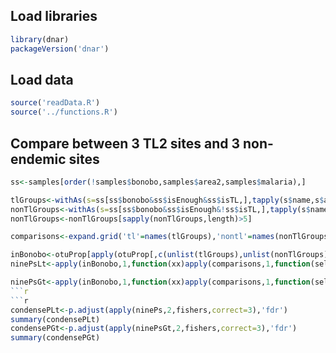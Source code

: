 ## Load libraries
```r
library(dnar)
packageVersion('dnar')
```

## Load data
```r
source('readData.R')
source('../functions.R')
```

## Compare between 3 TL2 sites and 3 non-endemic sites
```r
ss<-samples[order(!samples$bonobo,samples$area2,samples$malaria),]

tlGroups<-withAs(s=ss[ss$bonobo&ss$isEnough&ss$isTL,],tapply(s$name,s$area2,c))
nonTlGroups<-withAs(s=ss[ss$bonobo&ss$isEnough&!ss$isTL,],tapply(s$name,s$area2,c))
nonTlGroups<-nonTlGroups[sapply(nonTlGroups,length)>5]

comparisons<-expand.grid('tl'=names(tlGroups),'nontl'=names(nonTlGroups))

inBonobo<-otuProp[apply(otuProp[,c(unlist(tlGroups),unlist(nonTlGroups))],1,max)>.001,]
ninePsLt<-apply(inBonobo,1,function(xx)apply(comparisons,1,function(select)suppressWarnings(wilcox.test(xx[tlGroups[[select[1]]]],xx[nonTlGroups[[select[2]]]],alternative='less'))$p.value))

ninePsGt<-apply(inBonobo,1,function(xx)apply(comparisons,1,function(select)suppressWarnings(wilcox.test(xx[tlGroups[[select[1]]]],xx[nonTlGroups[[select[2]]]],alternative='greater')$p.value)))
```r

```r
condensePLt<-p.adjust(apply(ninePs,2,fishers,correct=3),'fdr')
summary(condensePLt)
condensePGt<-p.adjust(apply(ninePsGt,2,fishers,correct=3),'fdr')
summary(condensePGt)
```
